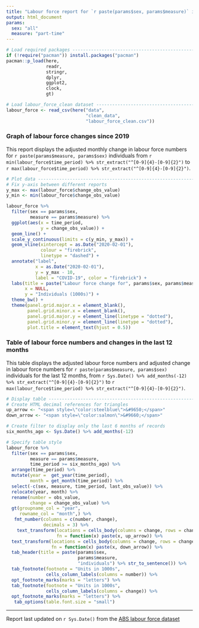 ```yaml
---
title: "Labour force report for `r paste(params$sex, params$measure)` individuals" 
output: html_document
params:
  sex: "all" 
  measure: "part-time"    
---
```


```r
# Load required packages -------------------------------------------------------
if (!require("pacman")) install.packages("pacman")
pacman::p_load(here,
               readr,
               stringr, 
               dplyr,
               ggplot2,
               clock, 
               gt)  

# Load labour_force_clean dataset ----------------------------------------------
labour_force <- read_csv(here("data",
                              "clean_data",
                              "labour_force_clean.csv"))
```


### Graph of labour force changes since 2019  

This report displays the adjusted monthly change in labour force numbers for `r paste(params$measure, params$sex)` individuals from `r min(labour_force$time_period) %>% str_extract("^[0-9]{4}-[0-9]{2}")` to `r max(labour_force$time_period) %>% str_extract("^[0-9]{4}-[0-9]{2}")`.  

```r
# Plot data --------------------------------------------------------------------
# Fix y-axis between different reports 
y_max <- max(labour_force$change_obs_value) 
y_min <- min(labour_force$change_obs_value)   

labour_force %>% 
  filter(sex == params$sex, 
         measure == params$measure) %>%
  ggplot(aes(x = time_period, 
             y = change_obs_value)) +
  geom_line() + 
  scale_y_continuous(limits = c(y_min, y_max)) +
  geom_vline(xintercept = as.Date("2020-02-01"),
             colour = "firebrick",
             linetype = "dashed") +
  annotate("label",
           x = as.Date("2020-02-01"),
           y = y_max - 10,
           label = "COVID-19", color = "firebrick") +
  labs(title = paste("Labour force change for", params$sex, params$measure, "individuals"), 
       x = NULL,
       y = "Individuals (1000s)") +
  theme_bw() +
  theme(panel.grid.major.x = element_blank(),
        panel.grid.minor.x = element_blank(),
        panel.grid.major.y = element_line(linetype = "dotted"),
        panel.grid.minor.y = element_line(linetype = "dotted"),
        plot.title = element_text(hjust = 0.5))
```


### Table of labour force numbers and changes in the last 12 months  

This table displays the adjusted labour force numbers and adjusted change in labour force numbers for `r paste(params$measure, params$sex)` individuals for the last 12 months, from `r Sys.Date() %>% add_months(-12) %>% str_extract("^[0-9]{4}-[0-9]{2}")` to `r max(labour_force$time_period) %>% str_extract("^[0-9]{4}-[0-9]{2}")`.     

```r
# Display table ----------------------------------------------------------------
# Create HTML decimal references for triangles
up_arrow <- "<span style=\"color:steelblue\">&#9650;</span>"
down_arrow <- "<span style=\"color:salmon\">&#9660;</span>"

# Create filter to display only the last 6 months of records
six_months_ago <- Sys.Date() %>% add_months(-12)

# Specify table style
labour_force %>% 
  filter(sex == params$sex, 
         measure == params$measure,
         time_period >= six_months_ago) %>%
  arrange(time_period) %>%
  mutate(year =  get_year(time_period),
         month = get_month(time_period)) %>% 
  select(-c(sex, measure, time_period, last_obs_value)) %>% 
  relocate(year, month) %>% 
  rename(number = obs_value,
         change = change_obs_value) %>%
  gt(groupname_col = "year",
     rowname_col = "month",) %>%
   fmt_number(columns = c(number, change),
              decimals = 3) %>% 
    text_transform(locations = cells_body(columns = change, rows = change > 0),
                   fn = function(x) paste(x, up_arrow)) %>%
  text_transform(locations = cells_body(columns = change, rows = change < 0),
                 fn = function(x) paste(x, down_arrow)) %>%  
  tab_header(title = paste(params$sex,
                           params$measure,
                           "individuals") %>% str_to_sentence()) %>%
  tab_footnote(footnote = "Units in 1000s",
               cells_column_labels(columns = number)) %>%
  opt_footnote_marks(marks = "letters") %>%
  tab_footnote(footnote = "Units in 1000s",
               cells_column_labels(columns = change)) %>%
  opt_footnote_marks(marks = "letters") %>%
   tab_options(table.font.size = "small")
```


***  
Report last updated on `r Sys.Date()` from the [ABS labour force dataset](https://www.abs.gov.au/statistics/labour/employment-and-unemployment/labour-force-australia/latest-release)  